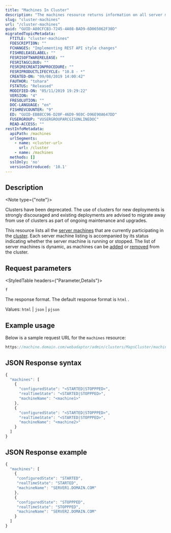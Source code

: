 ```yaml
---
title: "Machines In Cluster"
description: "The machines resource returns information on all server machines participating in clusters."
slug: "cluster-machines"
url: "/cluster-machines"
guid: "GUID-A80CFCB3-7245-4A08-BAD9-6D065062F30D"
migratedTopicMetadata:
  FTITLE: "cluster-machines"
  FDESCRIPTION: ""
  FCHANGES: "Implementing REST API style changes"
  FISHRELEASELABEL: ""
  FESRISOFTWARERELEASE: ""
  FESRITAGCLOUD: ""
  FESRIRECREATIONPROCEDURE: ""
  FESRIPRODUCTLIFECYCLE: "10.8 - *"
  CREATED-ON: "09/08/2019 14:00:42"
  FAUTHOR: "tohara"
  FSTATUS: "Released"
  MODIFIED-ON: "05/11/2019 19:29:22"
  VERSION: "4"
  FRESOLUTION: ""
  DOC-LANGUAGE: "en"
  FISHREVCOUNTER: "9"
  ED: "GUID-EBB8CC96-D20F-46D9-9E0C-D96E90A647DD"
  FUSERGROUP: "VUSERGROUPARCGISONLINEDOC"
  READ-ACCESS: ""
restInfoMetadata:
  apiPath: /machines
  urlSegments:
    - name: <cluster-url>
      url: /cluster
    - name: /machines
  methods: []
  sslOnly: 'no'
  versionIntroduced: '10.1'
---
```


## Description

<Note type={"note"}>

Clusters have been deprecated. The use of clusters for new deployments is strongly discouraged and existing deployments are advised to migrate away from use of clusters as part of ongoing maintenance and upgrades.

</Note>

This resource lists all the [ server machines](/machine) that are currently participating in the [ cluster](/cluster). Each server machine listing is accompanied by its status indicating whether the server machine is running or stopped. The list of server machines is dynamic, as machines can be [ added](/addmachines) or [ removed](/removemachines) from the cluster.

##  Request parameters

<StyledTable headers={"Parameter,Details"}>

<StyledTableRow>

<StyledTableCell cellStyle="markdown">

`f` 

</StyledTableCell>

<StyledTableCell cellStyle="markdown">

The response format. The default response format is `html` .

Values: `html`  \| `json`  \| `pjson` 

</StyledTableCell>

</StyledTableRow>

</StyledTable>

## Example usage

Below is a sample request URL for the `machines`  resource:

```javascript
https://machine.domain.com/webadaptor/admin/clusters/MapsCluster/machines?f=json
```

 

## JSON Response syntax

```javascript
{ 
  "machines": [ 
    { 
      "configuredState": "<STARTED|STOPPPED>",
      "realTimeState": "<STARTED|STOPPPED>",
      "machineName": "<machine1>"
    }, 
    { 
      "configuredState": "<STARTED|STOPPPED>",
      "realTimeState": "<STARTED|STOPPPED>",
      "machineName": "<machine2>"
    }
  ]
}
```

 

## JSON Response example

```javascript
{ 
  "machines": [ 
    { 
     "configuredState": "STARTED",
     "realTimeState": "STARTED",
     "machineName": "SERVER1.DOMAIN.COM"
    }, 
    { 
     "configuredState": "STOPPPED",
     "realTimeState": "STOPPPED",
     "machineName": "SERVER2.DOMAIN.COM"
    }
  ]
}
```

 
